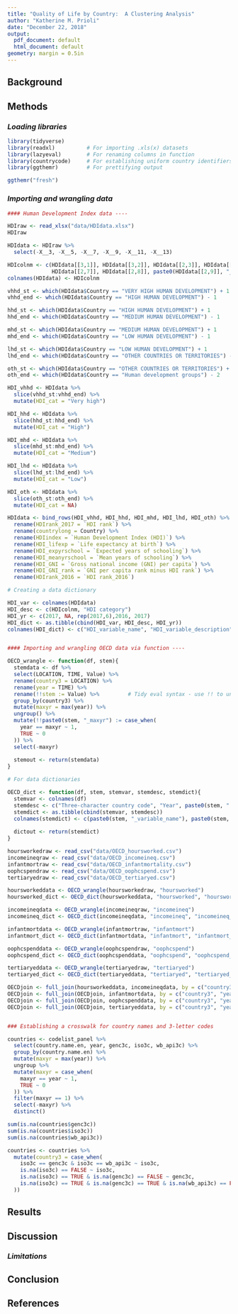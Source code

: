 ```yaml
---
title: "Quality of Life by Country:  A Clustering Analysis"
author: "Katherine M. Prioli"
date: "December 22, 2018"
output:
  pdf_document: default
  html_document: default
geometry: margin = 0.5in
---
```


## **Background**



## **Methods**


### *Loading libraries*

```r
library(tidyverse)
library(readxl)          # For importing .xls(x) datasets
library(lazyeval)        # For renaming columns in function
library(countrycode)     # For establishing uniform country identifiers
library(ggthemr)         # For prettifying output

ggthemr("fresh")
```

### *Importing and wrangling data*

```r

#### Human Development Index data ----

HDIraw <- read_xlsx("data/HDIdata.xlsx")
HDIraw

HDIdata <- HDIraw %>% 
  select(-X__3, -X__5, -X__7, -X__9, -X__11, -X__13)

HDIcolnm <- c(HDIdata[[3,1]], HDIdata[[3,2]], HDIdata[[2,3]], HDIdata[[2,4]], HDIdata[[2,5]], HDIdata[[2,6]], 
              HDIdata[[2,7]], HDIdata[[2,8]], paste0(HDIdata[[2,9]], "_2016"))
colnames(HDIdata) <- HDIcolnm

vhhd_st <- which(HDIdata$Country == "VERY HIGH HUMAN DEVELOPMENT") + 1
vhhd_end <- which(HDIdata$Country == "HIGH HUMAN DEVELOPMENT") - 1

hhd_st <- which(HDIdata$Country == "HIGH HUMAN DEVELOPMENT") + 1
hhd_end <- which(HDIdata$Country == "MEDIUM HUMAN DEVELOPMENT") - 1

mhd_st <- which(HDIdata$Country == "MEDIUM HUMAN DEVELOPMENT") + 1
mhd_end <- which(HDIdata$Country == "LOW HUMAN DEVELOPMENT") - 1

lhd_st <- which(HDIdata$Country == "LOW HUMAN DEVELOPMENT") + 1
lhd_end <- which(HDIdata$Country == "OTHER COUNTRIES OR TERRITORIES") - 1

oth_st <- which(HDIdata$Country == "OTHER COUNTRIES OR TERRITORIES") + 1
oth_end <- which(HDIdata$Country == "Human development groups") - 2

HDI_vhhd <- HDIdata %>% 
  slice(vhhd_st:vhhd_end) %>% 
  mutate(HDI_cat = "Very high")

HDI_hhd <- HDIdata %>% 
  slice(hhd_st:hhd_end) %>% 
  mutate(HDI_cat = "High")

HDI_mhd <- HDIdata %>% 
  slice(mhd_st:mhd_end) %>% 
  mutate(HDI_cat = "Medium")

HDI_lhd <- HDIdata %>% 
  slice(lhd_st:lhd_end) %>% 
  mutate(HDI_cat = "Low")

HDI_oth <- HDIdata %>% 
  slice(oth_st:oth_end) %>% 
  mutate(HDI_cat = NA)

HDIdata <- bind_rows(HDI_vhhd, HDI_hhd, HDI_mhd, HDI_lhd, HDI_oth) %>% 
  rename(HDIrank_2017 = `HDI rank`) %>% 
  rename(countrylong = Country) %>% 
  rename(HDIindex = `Human Development Index (HDI)`) %>% 
  rename(HDI_lifexp = `Life expectancy at birth`) %>% 
  rename(HDI_expyrschool = `Expected years of schooling`) %>% 
  rename(HDI_meanyrschool = `Mean years of schooling`) %>% 
  rename(HDI_GNI = `Gross national income (GNI) per capita`) %>% 
  rename(HDI_GNI_rank = `GNI per capita rank minus HDI rank`) %>%
  rename(HDIrank_2016 = `HDI rank_2016`)

# Creating a data dictionary

HDI_var <- colnames(HDIdata)
HDI_desc <- c(HDIcolnm, "HDI category")
HDI_yr <- c(2017, NA, rep(2017,6),2016, 2017)
HDI_dict <- as.tibble(cbind(HDI_var, HDI_desc, HDI_yr))
colnames(HDI_dict) <- c("HDI_variable_name", "HDI_variable_description", "HDI_variable_year")


#### Importing and wrangling OECD data via function ----

OECD_wrangle <- function(df, stem){
  stemdata <- df %>% 
  select(LOCATION, TIME, Value) %>%
  rename(country3 = LOCATION) %>%
  rename(year = TIME) %>%
  rename(!!stem := Value) %>%         # Tidy eval syntax - use !! to unquote LHS, then := substitute assignment operator
  group_by(country3) %>%
  mutate(maxyr = max(year)) %>%
  ungroup() %>%
  mutate(!!paste0(stem, "_maxyr") := case_when(
    year == maxyr ~ 1,
    TRUE ~ 0
  )) %>%
  select(-maxyr)
  
  stemout <- return(stemdata)
}

# For data dictionaries

OECD_dict <- function(df, stem, stemvar, stemdesc, stemdict){
  stemvar <- colnames(df)
  stemdesc <- c("Three-character country code", "Year", paste0(stem, " value"), "Most recent year flag")
  stemdict <- as.tibble(cbind(stemvar, stemdesc))
  colnames(stemdict) <- c(paste0(stem, "_variable_name"), paste0(stem, "_variable_description"))
  
  dictout <- return(stemdict)
}

hoursworkedraw <- read_csv("data/OECD_hoursworked.csv")
incomeineqraw <- read_csv("data/OECD_incomeineq.csv")
infantmortraw <- read_csv("data/OECD_infantmortality.csv")
oophcspendraw <- read_csv("data/OECD_oophcspend.csv")
tertiaryedraw <- read_csv("data/OECD_tertiaryed.csv")

hoursworkeddata <- OECD_wrangle(hoursworkedraw, "hoursworked")
hoursworked_dict <- OECD_dict(hoursworkeddata, "hoursworked", "hoursworked_var", "hoursworked_desc", "hoursworked_dict")

incomeineqdata <- OECD_wrangle(incomeineqraw, "incomeineq")
incomeineq_dict <- OECD_dict(incomeineqdata, "incomeineq", "incomeineq_var", "incomeineq_desc", "incomeineq_dict")

infantmortdata <- OECD_wrangle(infantmortraw, "infantmort")
infantmort_dict <- OECD_dict(infantmortdata, "infantmort", "infantmort_var", "infantmort_desc", "infantmort_dict")

oophcspenddata <- OECD_wrangle(oophcspendraw, "oophcspend")
oophcspend_dict <- OECD_dict(oophcspenddata, "oophcspend", "oophcspend_var", "oophcspend_desc", "oophcspend_dict")

tertiaryeddata <- OECD_wrangle(tertiaryedraw, "tertiaryed")
tertiaryed_dict <- OECD_dict(tertiaryeddata, "tertiaryed", "tertiaryed_var", "tertiaryed_desc", "tertiaryed_dict")

OECDjoin <- full_join(hoursworkeddata, incomeineqdata, by = c("country3", "year"))
OECDjoin <- full_join(OECDjoin, infantmortdata, by = c("country3", "year"))
OECDjoin <- full_join(OECDjoin, oophcspenddata, by = c("country3", "year"))
OECDjoin <- full_join(OECDjoin, tertiaryeddata, by = c("country3", "year"))


### Establishing a crosswalk for country names and 3-letter codes

countries <- codelist_panel %>% 
  select(country.name.en, year, genc3c, iso3c, wb_api3c) %>% 
  group_by(country.name.en) %>% 
  mutate(maxyr = max(year)) %>% 
  ungroup %>% 
  mutate(maxyr = case_when(
    maxyr == year ~ 1,
    TRUE ~ 0
  )) %>% 
  filter(maxyr == 1) %>% 
  select(-maxyr) %>% 
  distinct()

sum(is.na(countries$genc3c))
sum(is.na(countries$iso3c))
sum(is.na(countries$wb_api3c))

countries <- countries %>% 
  mutate(country3 = case_when(
    iso3c == genc3c & iso3c == wb_api3c ~ iso3c,
    is.na(iso3c) == FALSE ~ iso3c,
    is.na(iso3c) == TRUE & is.na(genc3c) == FALSE ~ genc3c,
    is.na(iso3c) == TRUE & is.na(genc3c) == TRUE & is.na(wb_api3c) == FALSE ~ wb_api3c
  ))
```



## **Results**


## **Discussion**



### *Limitations*



## **Conclusion**



## **References**